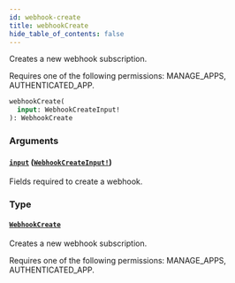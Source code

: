 ```yaml
---
id: webhook-create
title: webhookCreate
hide_table_of_contents: false
---
```


Creates a new webhook subscription.

Requires one of the following permissions: MANAGE_APPS, AUTHENTICATED_APP.

```graphql
webhookCreate(
  input: WebhookCreateInput!
): WebhookCreate
```

### Arguments

#### [`input`](#) ([`WebhookCreateInput!`](../../../developer/api-reference/inputs/webhook-create-input))

Fields required to create a webhook.

### Type

#### [`WebhookCreate`](../../../developer/api-reference/objects/webhook-create)

Creates a new webhook subscription.

Requires one of the following permissions: MANAGE_APPS, AUTHENTICATED_APP.
